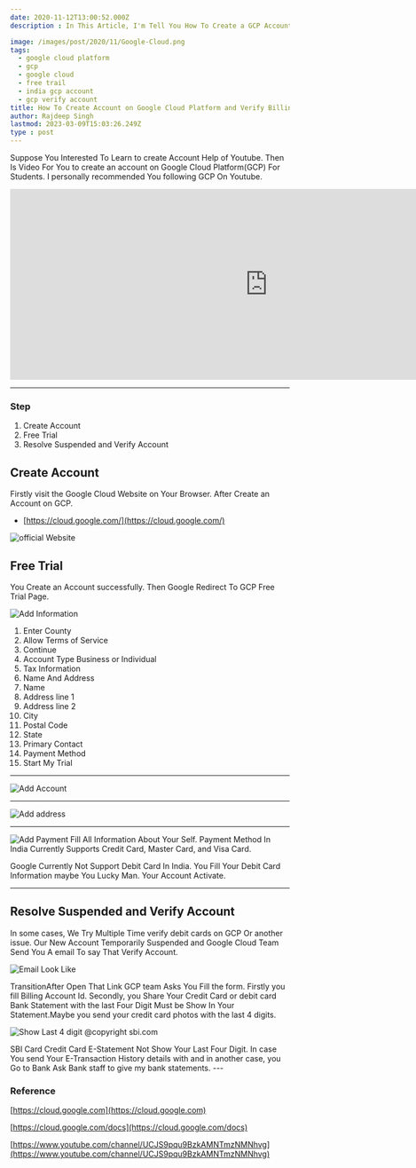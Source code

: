 ```yaml
---
date: 2020-11-12T13:00:52.000Z
description : In This Article, I'm Tell You How To Create a GCP Account In India And Verify a billing Account on the Google Cloud Platform.

image: /images/post/2020/11/Google-Cloud.png
tags:
  - google cloud platform
  - gcp
  - google cloud
  - free trail
  - india gcp account
  - gcp verify account
title: How To Create Account on Google Cloud Platform and Verify Billing Account?
author: Rajdeep Singh
lastmod: 2023-03-09T15:03:26.249Z
type : post
---
```



Suppose You Interested To Learn to create Account Help of Youtube. Then Is Video
For You to create an account on Google Cloud Platform(GCP) For Students. I personally recommended You following GCP On Youtube.

<iframe width="928" height="344" src="https://www.youtube.com/embed/5RGyepqiEGw?feature=oembed" frameborder="0" allow="accelerometer; autoplay; clipboard-write; encrypted-media; gyroscope; picture-in-picture" allowfullscreen></iframe>

---

### Step

1. Create Account
2. Free Trial
3. Resolve Suspended and Verify Account

## Create Account

Firstly visit the Google Cloud Website on Your Browser. After Create an Account
on GCP.

- [https://cloud.google.com/](https://cloud.google.com/)

![official Website](/images/post/2020/11/Cloud-Signup.png "official Website")

## Free Trial

You Create an Account successfully. Then Google Redirect To GCP Free Trial Page.

![Add Information](/images/post/2020/11/google-cloud-free-trial.png "Add Information")

1. Enter County
2. Allow Terms of Service
3. Continue
4. Account Type Business or Individual
5. Tax Information
6. Name And Address
7. Name
8. Address line 1
9. Address line 2
10. City
11. Postal Code
12. State
13. Primary Contact
14. Payment Method
15. Start My Trial

---

![Add Account](/images/post/2020/11/google-cloud-free-trial-second-1.png "Add Account")

---

![Add address](/images/post/2020/11/google-cloud-free-trial-third.png "Add address")

---

![Add Payment](/images/post/2020/11/google-cloud-free-trial-fourth.png "Add Payment")
Fill All Information About Your Self. Payment Method In India Currently Supports
Credit Card, Master Card, and Visa Card.

Google Currently Not Support Debit Card In India. You Fill Your Debit Card
Information maybe You Lucky Man. Your Account Activate.

---

## Resolve Suspended and Verify Account

In some cases, We Try Multiple Time verify debit cards on GCP Or another issue.
Our New Account Temporarily Suspended and Google Cloud Team Send You A email To
say That Verify Account.

![Email Look Like](/images/post/2020/11/Verify-GCP-Account-1.png "Email Look Like")

TransitionAfter Open That Link GCP team Asks You Fill the form. Firstly you fill
Billing Account Id. Secondly, you Share Your Credit Card or debit card Bank
Statement with the last Four Digit Must be Show In Your Statement.Maybe you send
your credit card photos with the last 4 digits.

![Show Last 4 digit @copyright sbi.com](/images/post/2020/11/Create-Own-Blog-Thumb.png "Show Last 4 digit @copyright sbi.com")

<Alert>
SBI Card Credit Card E-Statement Not Show Your Last Four Digit. In case
You send Your E-Transaction History details with and in another case, you Go to
Bank Ask Bank staff to give my bank statements. 
</Alert>
---

### Reference

[https://cloud.google.com](https://cloud.google.com)

[https://cloud.google.com/docs](https://cloud.google.com/docs)

[https://www.youtube.com/channel/UCJS9pqu9BzkAMNTmzNMNhvg](https://www.youtube.com/channel/UCJS9pqu9BzkAMNTmzNMNhvg)
